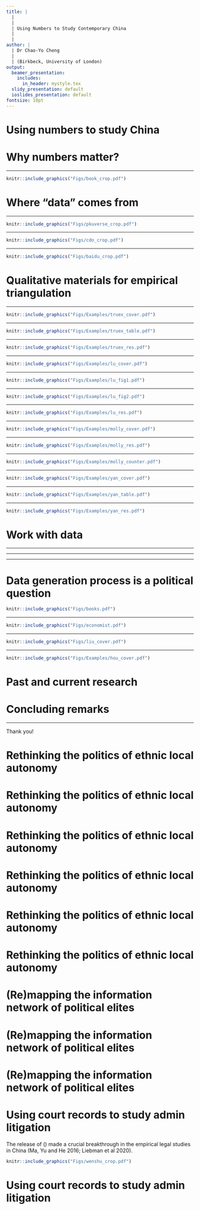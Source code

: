 ```yaml
---
title: |
  |
  |
  | Using Numbers to Study Contemporary China
  |
  |
author: |
  | Dr Chao-Yo Cheng
  |
  | (Birkbeck, University of London)
output:
  beamer_presentation:
    includes:
      in_header: mystyle.tex
  slidy_presentation: default
  ioslides_presentation: default
fontsize: 10pt
---
```


# Using numbers to study China 

\begincols
  \begincol{.4\textwidth}
    \vspace{0.4cm}
    \begin{figure}
    \centering
    \includegraphics[scale=0.35]{Figs/book_crop}
    \end{figure}
  \endcol
  \begincol{.5\textwidth}
  \hspace{0.3cm}
  \begin{itemize}
    \item Why "numbers" matter?
    \vspace{0.7cm}
    \item Where "data" comes from?
    \vspace{0.7cm}
    \item How should we work with data?
  \end{itemize}
  \endcol
\endcols

# Why numbers matter?

\begin{itemize}
\small
  \item The field of China studies has changed significantly as a result of \textbf{data availability} in digital forms and \textbf{methodological advances} 
  \vspace{0.1cm}
  \begin{itemize}
    \item Quant techniques are essential to \textbf{establish patterns} for theory building and policy impact evaluation
    \item Using numbers also encourages us to rethink the purpose of China studies -- area studies or comparative politics?
    \item Use of computational and quantitative data/methods by no means undermine the importance of traditional approaches -- \textbf{multi-method/data triangulation} is now the norm
  \end{itemize}
  \vspace{0.3cm}
  \item Changing \textbf{geopolitical environment} also prompts the computational or even quantitative turn in the study of contemporary China
\end{itemize}

---

\vspace{0.4cm}
```r
knitr::include_graphics("Figs/book_crop.pdf")
```
\vspace{0.2cm}
\begin{center}
\scriptsize
\textbf{Manion, Melanie (Duke), Kenneth Lieberthal (Michigan), Mary E. Gallagher (Michigan), and Allen Carlson (Cornell). 2010. \textit{Contemporary Chinese Politics: New Sources, Methods, and Field Strategies}. New York, NY: Cambridge University Press.}
\end{center}

# Where "data" comes from

\begin{itemize}
  \item Surveys, such as
  \vspace{0.1cm}
  \begin{itemize}
    \item Chinese General Social Survey (CGSS) -- Prof Xiaogang Wu (NYU Shanghai)
    \item China Family Panel Studies (CFPS) -- Prof Yu XIE (Princeton)
    \item Asianbarometer or World Values Survey (with caveats)
  \end{itemize}
  \vspace{0.2cm}
  \item Admin data, including socioeconomic surveys (e.g., statistical yearbooks 统计年鉴) and population census
  \vspace{0.2cm}
  \item Digital and "big" data, such as
  \vspace{0.1cm}
  \begin{itemize}
    \item Social media posts (e.g., Weibo)
    \item Search engine (e.g., Baidu Index) -- comparable to Google Trends
  \end{itemize}
\end{itemize}

---

\vspace{0.4cm}
```r
knitr::include_graphics("Figs/pkuverse_crop.pdf")
```
\vspace{0.3cm}
\begin{center}
\textbf{\url{https://opendata.pku.edu.cn/}}
\end{center}

---

\vspace{0.4cm}
```r
knitr::include_graphics("Figs/cdo_crop.pdf")
```
\vspace{0.3cm}
\begin{center}
\textbf{\url{https://www.china-data-online.com/}}
\end{center}

---

\vspace{0.4cm}
```r
knitr::include_graphics("Figs/baidu_crop.pdf")
```
\vspace{0.3cm}
\begin{center}
\textbf{\url{https://index.baidu.com/}}
\end{center}

# Qualitative materials for empirical triangulation

\begin{itemize}
  \item Gazetteers (通志)
  \vspace{0.2cm}
  \item Yearbooks (年鉴), published yearly by various Party departments and government offices 
  \vspace{0.2cm}
  \item Culture and history materials (文史资料), published by the Chinese people's consultative conferences (政协)
  \vspace{0.2cm}
  \item Government work reports (政府工作报告), published by the people's governments
  \vspace{0.2cm}
  \item ... and so on so forth (e.g., archived historical materials compiled by the government or researchers)
\end{itemize}

---

```r
knitr::include_graphics("Figs/Examples/truex_cover.pdf")
```

---

```r
knitr::include_graphics("Figs/Examples/truex_table.pdf")
```

---

```r
knitr::include_graphics("Figs/Examples/truex_res.pdf")
```

---

```r
knitr::include_graphics("Figs/Examples/lu_cover.pdf")
```

---

```r
knitr::include_graphics("Figs/Examples/lu_fig1.pdf")
```

---

```r
knitr::include_graphics("Figs/Examples/lu_fig2.pdf")
```

---

```r
knitr::include_graphics("Figs/Examples/lu_res.pdf")
```

---

```r
knitr::include_graphics("Figs/Examples/molly_cover.pdf")
```

---

```r
knitr::include_graphics("Figs/Examples/molly_res.pdf")
```

---

```r
knitr::include_graphics("Figs/Examples/molly_counter.pdf")
```

---

```r
knitr::include_graphics("Figs/Examples/yan_cover.pdf")
```

---

```r
knitr::include_graphics("Figs/Examples/yan_table.pdf")
```

---

```r
knitr::include_graphics("Figs/Examples/yan_res.pdf")
```



# Work with data

\begin{itemize}
  \item Training for different \textbf{research methods}
  \vspace{1cm}
  \item A grasp of potential \textbf{data sources}
  \vspace{1cm}
  \item Solid and deep \textbf{field experiences} and/or \textbf{subject knowledge}
\end{itemize}

---

\begin{itemize}
  \item Training for different \textbf{research methods}
  \vspace{0.1cm}
  \begin{itemize}
    \item Qualitative: Case study (Bayesian and machine learning), ethnography and (elite) interviews
    \item Quantitative: Econometrics and regression (frequentist and Bayesian), experiments and causal inference
    \item Computational: Text-as-data, social network analysis, geographic data science and ChatGPT-assisted research
  \end{itemize}
  \vspace{0.6cm}
  \item A grasp of potential \textbf{data sources}
  \vspace{0.6cm}
  \item Solid and deep \textbf{field experiences} and/or \textbf{subject knowledge}
\end{itemize}

---

\begin{itemize}
  \item Training for different \textbf{research methods}
  \vspace{0.6cm}
  \item A grasp of potential \textbf{data sources}
  \vspace{0.1cm}
  \begin{itemize}
    \item Databases
    \item Libraries and archives
    \item Survey firms and research centres
    \item API and web scraping (i.e., coding and programming)
    \item Replication packs
  \end{itemize}
  \vspace{0.6cm}
  \item Solid and deep \textbf{field experiences} and/or \textbf{subject knowledge}
\end{itemize}

---

\begin{itemize}
  \item Training for different \textbf{research methods}
  \vspace{1cm}
  \item A grasp of potential \textbf{data sources}
  \vspace{1cm}
  \item Solid and deep \textbf{field experiences} (e.g., politics of data generation and release) and/or \textbf{subject knowledge} (e.g., political selection and government finances)
\end{itemize}

# Data generation process is a political question

```r
knitr::include_graphics("Figs/books.pdf")
```

---

```r
knitr::include_graphics("Figs/economist.pdf")
```
\vspace{0.2cm}
\begin{center}
\tiny
\url{https://www.economist.com/graphic-detail/2022/09/29/a-study-of-lights-at-night-suggests-dictators-lie-about-economic-growth}
\end{center}

---

```r
knitr::include_graphics("Figs/liu_cover.pdf")
```

---

```r
knitr::include_graphics("Figs/Examples/hou_cover.pdf")
```

# Past and current research

\begin{itemize}
  \item Governance and development in multiethnic China
  \vspace{0.1cm}
  \begin{itemize}
    \item Rethinking the politics of ethnic local autonomy (book project)
    \item Poverty alleviation and local state-building in peripheral provinces (\textit{JJPS} 2021)
    \item Ethnic empowerment and environmental governance
    \item Dualilty of ethnic descriptive representation
  \end{itemize}
  \vspace{0.2cm}
  \item Using AI tools to (re)mapping the information network of political elites
  \vspace{0.2cm}
  \item Using court records to study administrative litigation, with \textbf{Haibo He} (Tsinghua) and \textbf{Chao Ma} (UIBE)
  \vspace{0.2cm}
  \item Multilevel agenda setting in times of crisis: A text-as-data approach, with \textbf{Tao Lin} (University of Washington)
\end{itemize}

# Concluding remarks

\begin{itemize}
  \item Find out \textbf{who you are} and \textbf{what you want to be and do} -- your decision may depend on where you are (or going back to history)
  \vspace{0.6cm}
  \item Curate the skills you need -- be \textbf{selectively thorough}
  \vspace{0.6cm}
  \item Find those who can support and collaborate with you -- engage in \textbf{interdisciplinary knowledge co-production}
  \vspace{0.6cm}
  \item Read broadly -- \textbf{go beyond political science and (mainland) China} to gain inspiration and a broader comparative perspective
\end{itemize}

---

\vspace{0.7cm}
Thank you!\
\vspace{0.7cm}
\texttt{c.cheng@bbk.ac.uk}

# Rethinking the politics of ethnic local autonomy

\begin{itemize}
  \item Why do the Communist Party of China grant \textbf{ethnic local autonomy}?
  \vspace{0.5cm}
  \item When and where will the Center designate \textbf{ethnic autonomous territories} (EATs)?
  \vspace{0.5cm}
  \item How can local (policy/administrative) decentralization contribute to nation-state building?
\end{itemize}

# Rethinking the politics of ethnic local autonomy

\begincols
\begincol{.43\textwidth}
  \begin{small}
  \begin{itemize}
  \item \textbf{Archival research} in the US, Hong Kong and China
  \vspace{0.35cm}
  \item \textbf{Elite interviews}: Conversations with Han and non-Han cadres at the central and local levels across different provinces
  \vspace{0.35cm}
  \item \textbf{Process-tracing and QCA}: Structured process tracing the designation of ethnic autonomous prefectures
  \end{itemize}
  \end{small}
  \endcol
  \begincol{.5\textwidth}
  \vspace{0.5cm}
  \begin{figure}
  \centering
  \includegraphics[scale=0.43]{Figs/sites_6}
  \end{figure}
  \endcol
\endcols

# Rethinking the politics of ethnic local autonomy

\begin{itemize}
  \item \textbf{Supervised machine learning} and \textbf{social network analysis}: Capturing the \textit{connectedness} and \textit{network structure} among/between central and local cadres based on an original biographical dataset of Chinese political elites (1949-2003)
  \begin{itemize}
    \item Between the pair of cadres, I create the indices of \textbf{connectedness} based on their \textbf{biographical similarity}
    \begin{figure}
    \centering
    \includegraphics[scale=0.52]{Figs/cpen}
    \end{figure}
    \item The same connectedness measure can be used to construct the information network of Politburo members and measure the degree of \textbf{central leadership fragmentation} by \textbf{community detection}
  \end{itemize}
  \vspace{0.3cm}
  \item \textbf{Multivariate regression}: Modeling the number of active EATs as a function of different network structural indicators
\end{itemize}

# Rethinking the politics of ethnic local autonomy

\begin{itemize}
  \item Ethnic local autonomy acts as an \textbf{institution of agent control}
\end{itemize}
\vspace{0.2cm}
\begin{figure}
  \center
  \includegraphics[scale=0.5]{Figs/findings}
\end{figure}

# Rethinking the politics of ethnic local autonomy

\begin{itemize}
  \item EATs act as \textbf{enclaves} that constrain the power of provincial elites
  \vspace{0.3cm}
  \begin{itemize}
    \item Sub-provincial EATs are \textbf{more} likely to pass and revise autonomous regulations when the provincial elites are potentially defiant
    \vspace{0.2cm}
    \item Ruling non-Han cadres in sub-provincial EATs are \textbf{less} likely to have worked at the provincial level prior to their appointments
  \end{itemize}
\end{itemize}

# Rethinking the politics of ethnic local autonomy

\begin{itemize}
  \item Going \textbf{cross-national}: Post-WWII authoritarian regimes are more likely to introduce regional autonomy to ethnic minorities when their ruling power is contested within the inner circle
  \vspace{0.6cm}
  \item Going back to \textbf{history}: Post-civil war \textit{decentralization} and \textit{state power consolidation} in imperial and Republican China
  \vspace{0.2cm}
  \begin{itemize}
    \item Western Han dynasty (202 BC–220 AD): Kingdoms and marquis states
    \item The Kuomintang (KMT) regime (1928-1949 AD): Countering recalcitrant provincial warlords through the county-level self-government movement
  \end{itemize}
\end{itemize}

# (Re)mapping the information network of political elites

\begin{itemize}
  \item The focus on "high-politics" in the literature on Communist regimes: The absence of independent, strong formal institutions has pushed researchers have to focus on prominent political elites in authoritarian regimes
  \vspace{0.3cm}
  \item \textbf{Factionalism} is one of the most researched topics in the Chinese politics literature (e.g., Nathan 1973; Tsou 1976; Pye 1981; Dittmer 2002; Huang 2006; Bo 2007; Shih et al 2012)
  \vspace{0.3cm}
  \item The power struggles and cooperation between different factions or "informal" groups have been considered as the main driving forces for policy and political changes in the country
\end{itemize}

# (Re)mapping the information network of political elites

\begin{itemize}
  \item Create the timeline of key life events of each cadre using public biographic information
  \vspace{0.1cm}
  \begin{itemize}
    \item Demographic characteristics (e.g., birth year and provincial origin)
    \item Educational background (e.g., colleges and universities)
    \item Political career (e.g., involvement in key events between 1921 and 1949; Party and government posts after 1949)
  \end{itemize}
  \vspace{0.2cm}
  \item Create the (decomposed) \textbf{\textit{attribute vector}} of a cadre based on her/her timeline and measure the distance/similarity between a pair of attribute vectors in the multidimensional space
  \vspace{0.1cm}
  \begin{itemize}
    \item Time: Are the cadres of interest both alive in a given year?
    \item Location: Are they both at the same location in a given year?
    \item Activity: Are they working in the same department/unit in a given year?
  \end{itemize}
\end{itemize}

# (Re)mapping the information network of political elites

\begin{figure}
\centering
\includegraphics[scale=0.26]{Figs/selection}
\end{figure}
\vspace{0.3cm}
\begin{itemize}
  \item Use \textbf{variable selection} (elastic net regularization and other methods) to identify the key biographical variables in CC of each year when measuring biographical similarity
  \vspace{0.1cm}
  \item Use \textbf{community detection} to assess the degree to which a Politburo network can be divided
\end{itemize}

# Using court records to study admin litigation

The release of \textbf{China Judgements Online} (\url{https://wenshu.court.gov.cn/}) made a crucial breakthrough in the empirical legal studies in China (Ma, Yu and He 2016; Liebman et al 2020).
\vspace{0.2cm}
```r
knitr::include_graphics("Figs/wenshu_crop.pdf")
```

# Using court records to study admin litigation

\begin{itemize}
  \item \textbf{Question}: Are the local courts more likely stand with the citizens following the reforms?
  \vspace{0.2cm}
  \begin{itemize}
    \item Railway transport courts (\textit{China Review} 2022)
    \item Case registration system
    \item Elevated and off-site trials
  \end{itemize}
  \vspace{0.6cm}
  \item \textbf{Extensions}
  \vspace{0.2cm}
  \begin{itemize}
    \item Who do the citizens go to the courts? A national \textbf{conjoint} experiment
    \item Local dynamics of judicial decision-making: A \textbf{text-as-data} approach
  \end{itemize}
\end{itemize}